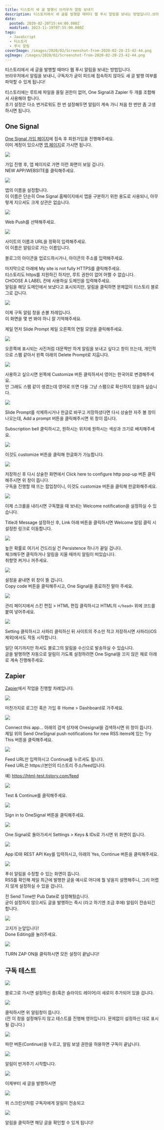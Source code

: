 ```yaml
---
title: 티스토리 새 글 발행시 브라우저 알림 보내기
description: 티스토리에서 새 글을 발행할 때마다 웹 푸시 알림을 보내는 방법입니다.브라우저에서 알림을 보내니, 구독자가 굳이 피드에 접속하지 않아도 새 글 발행 여부를 파악할 수 있게 됩니다! 티스토리에는 루트에 파일을 올릴 권한이 없어, One Signal과 Zapier 두 개를 조합해서 사용해야 합니다.초기 설정은 다소 번거로워도 한 번 설정해두면 알림이 계속 가니 처음 한 번만 좀 고생하시면 됩니다. One
date:
  posted: 2020-02-20T15:44:00.000Z
  modified: 2023-11-19T07:55:00.000Z
tags:
  - JavaScript
  - 티스토리
  - 푸시 알림
coverImage: /images/2020/02/Screenshot-from-2020-02-20-23-42-44.png
ogImage: /images/2020/02/Screenshot-from-2020-02-20-23-42-44.png
---
```


티스토리에서 새 글을 발행할 때마다 웹 푸시 알림을 보내는 방법입니다.  
브라우저에서 알림을 보내니, 구독자가 굳이 피드에 접속하지 않아도 새 글 발행 여부를 파악할 수 있게 됩니다!

티스토리에는 루트에 파일을 올릴 권한이 없어, One Signal과 Zapier 두 개를 조합해서 사용해야 합니다.  
초기 설정은 다소 번거로워도 한 번 설정해두면 알림이 계속 가니 처음 한 번만 좀 고생하시면 됩니다.

## One Signal

[One Signal 가입 페이지](https://app.onesignal.com/signup)에 접속 후 회원가입을 진행해주세요.  
이미 계정이 있으시면 [앱 페이지](https://app.onesignal.com/)로 가시면 됩니다.

![](/images/2020/02/new-app.png)

가입 진행 후, 앱 페이지로 가면 이런 화면이 보일 겁니다.  
NEW APP/WEBSITE를 클릭해주세요.

![](/images/2020/02/add-app.png)

앱의 이름을 설정합니다.  
이 이름은 단순히 One Signal 홈페이지에서 앱을 구분하기 위한 용도로 사용되니, 아무렇게 지으셔도 크게 상관은 없습니다.

![](/images/2020/02/web-push.png)

Web Push를 선택해주세요.

![](/images/2020/02/site-setup.png)

사이트의 이름과 URL을 정확히 입력해주세요.  
이 이름은 알림으로 가는 이름입니다.

블로그의 아이콘을 업로드하시거나, 아이콘의 주소를 입력해주세요.

마지막으로 아래에 My site is not fully HTTPS를 클릭해주세요.  
티스토리도 https를 지원하긴 하지만, 루트 권한이 없어 어쩔 수 없습니다.  
CHOOSE A LABEL 칸에 사용하실 도메인을 입력해주세요.  
알림을 해당 도메인에서 보냈다고 표시되지만, 알림을 클릭하면 문제없이 티스토리 블로그로 갑니다.

![](/images/2020/02/prompt-setup.png)

이제 구독 알림 창을 손볼 차례입니다.  
이 화면을 몇 번 봐야 하니 잘 기억해주세요.

제일 먼저 Slide Prompt 제일 오른쪽의 연필 모양을 클릭해주세요.

![](/images/2020/02/edit-slide-prompt.png)

오른쪽에 표시되는 사진처럼 대문짝만 하게 알림을 보내고 싶다고 창이 뜨는데, 개인적으로 스팸 같아서 왼쪽 아래의 Delete Prompt로 지웁니다.

![](/images/2020/02/customize-slide-prompt.png)

사용하고 싶으시면 왼쪽에 Customize 버튼 클릭하셔서 영어는 한국어로 변경해주세요.  
안 그래도 스팸 같이 생겼는데 영어로 뜨면 다들 그냥 스팸으로 확신하지 않을까 싶습니다.

![](/images/2020/02/subscribe-bell.png)

Slide Prompt를 삭제하시거나 한글로 바꾸고 저장하셨다면 다시 상술한 자주 볼 창이 나오는데, Add a prompt 버튼을 클릭해주시면 위 창이 뜹니다.

Subscription bell 클릭하시고, 원하시는 위치에 원하시는 색상과 크기로 배치해주세요.

![](/images/2020/02/customize-bell-text.png)

이것도 customize 버튼을 클릭해 한글화가 가능합니다.

![](/images/2020/02/custom-http-popup.png)

저장하신 후 다시 상술한 화면에서 Click here to configure http pop-up 버튼 클릭해주시면 위 창이 뜹니다.  
구독을 진행할 때 뜨는 팝업창이니, 이것도 customize 버튼을 클릭해 한글화해주세요.

![](/images/2020/02/welcome-notification.png)

이제 스크롤을 내리시면 구독했을 때 보내는 Welcome notification을 설정하실 수 있습니다.

Title과 Message 설정하신 후, Link 아래 버튼을 클릭하시면 Welcome 알림 클릭 시 설정한 링크로 이동합니다.

![](/images/2020/02/advanced.png)

높은 확률로 여기서 건드리실 건 Persistence 하나가 끝일 겁니다.  
체크해두면 클릭하거나 알림을 지울 때까지 알림이 떠있습니다.  
취향껏 켜거나 꺼주세요.

![](/images/2020/02/configure.png)

설정을 끝내면 위 창이 뜰 겁니다.  
Copy code 버튼을 클릭해주시고, One Signal을 종료하진 말아 주세요.

![](/images/2020/02/add-before-head-ends.png)

관리 페이지에서 스킨 편집 > HTML 편집 클릭하시고 HTML의 `</head>` 위에 코드를 붙여 넣어주세요.

![](/images/2020/02/safari.png)

Setting 클릭하시고 사파리 클릭하신 뒤 사이트의 주소만 적고 저장하시면 사파리(iOS 제외)에서도 작동 시작합니다.

일단 여기까지만 하셔도 블로그의 알림을 수신으로 발송하실 수 있습니다.  
글을 발행하면 자동으로 알림이 가도록 설정하려면 One Signal을 끄지 않은 채로 아래로 계속 진행해주세요.

## Zapier

[Zapier](https://zapier.com/app/dashboard)에서 작업을 진행할 차례입니다.

![](/images/2020/02/zapier.png)

 마찬가지로 로그인 혹은 가입 후 Home > Dashboard로 가주세요. 

![](/images/2020/02/rss-onesignal.png)

Connect this app… 아래의 검색 상자에 Onesignal을 검색하시면 위 창이 뜹니다.  
제일 위의 Send OneSignal push notifications for new RSS items에 있는 Try This 버튼을 클릭해주세요.

![](/images/2020/02/add-rss.png)

Feed URL만 입력하시고 Continue를 누르셔도 됩니다.  
Feed URL은 https://본인의 티스토리 주소/feed입니다.

예) https://html-test.tistory.com/feed

![](/images/2020/02/data.png)

Test & Continue를 클릭해주세요.

![](/images/2020/02/sign-in-one-signal.png)

Sign in to OneSignal 버튼을 클릭해주세요.

![](/images/2020/02/keys-and-ids.png)

One Signal로 돌아가셔서 Settings > Keys & IDs로 가시면 위 화면이 뜹니다.

![](/images/2020/02/zapier-onesignal.png)

App ID와 REST API Key를 입력하시고, 아래의 Yes, Continue 버튼을 클릭해주세요.

![](/images/2020/02/customize-notification.png)

푸쉬 알림을 수정할 수 있는 화면이 뜹니다.  
RSS를 확인해 제일 최근에 발행한 글을 예시로 어디에 뭘 넣을지 설명해주니, 그리 어렵지 않게 설정하실 수 있을 겁니다.

전 Send Time만 Pub Date로 설정해뒀습니다.  
굳이 설정하지 않으셔도 글을 발행하는 즉시 (라고 하기엔 조금 후에) 알림이 전송되긴 합니다.

![](/images/2020/02/done-zapier.png)

고지가 눈앞입니다!  
Done Editing을 눌러주세요.

![](/images/2020/02/turn-zap-on.png)

TURN ZAP ON을 클릭하시면 모든 설정이 끝납니다!

## 구독 테스트

![](/images/2020/02/Screenshot-from-2020-02-20-23-39-31.png)

블로그로 가시면 설정하신 종(혹은 슬라이드 레이어)이 새로이 추가되어 있을 겁니다.

![](/images/2020/02/Screenshot-from-2020-02-20-23-39-40.png)

클릭하시면 위 알림창이 뜹니다.  
(전 이 창을 설정해두지 않고 테스트를 진행해 영어입니다. 문제없이 설정하신 대로 표시될 겁니다.)

![](/images/2020/02/Screenshot-from-2020-02-20-23-39-47.png)

파란 버튼(Continue)을 누르고, 알림 보낼 권한을 허용하면 구독이 끝납니다.

![](/images/2020/02/Screenshot-from-2020-02-20-23-40-02.png)

알림이 반겨주기 시작합니다.

![](/images/2020/02/test.png)

이제부터 새 글을 발행하시면

![](/images/2020/02/Screenshot-from-2020-02-20-23-42-44.png)

위 스크린샷처럼 구독자에게 알림이 전송되고

![](/images/2020/02/Screenshot-from-2020-02-20-23-44-08.png)

알림을 클릭하면 해당 글을 확인할 수 있게 됩니다!